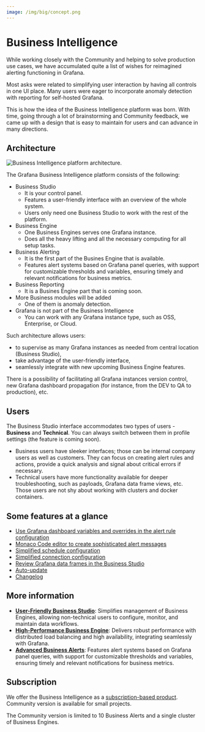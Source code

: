 ```yaml
---
image: /img/big/concept.png
---
```



# Business Intelligence

While working closely with the Community and helping to solve production use cases, we have accumulated quite a list of wishes for reimagined alerting functioning in Grafana.

Most asks were related to simplifying user interaction by having all controls in one UI place. Many users were eager to incorporate anomaly detection with reporting for self-hosted Grafana.

This is how the idea of the Business Intelligence platform was born. With time, going through a lot of brainstorming and Community feedback, we came up with a design that is easy to maintain for users and can advance in many directions.

## Architecture

<Image
  title="Business Intelligence platform architecture."
  src="/img/big/platform.png"
/>

The Grafana Business Intelligence platform consists of the following:

- Business Studio
  - It is your control panel.
  - Features a user-friendly interface with an overview of the whole system.
  - Users only need one Business Studio to work with the rest of the platform.
- Business Engine
  - One Business Engines serves one Grafana instance.
  - Does all the heavy lifting and all the necessary computing for all setup tasks.
- Business Alerting
  - It is the first part of the Busines Engine that is available.
  - Features alert systems based on Grafana panel queries, with support for customizable thresholds and variables, ensuring timely and relevant notifications for business metrics.
- Business Reporting
  - It is a Busines Engine part that is coming soon.
- More Business modules will be added
  - One of them is anomaly detection.
- Grafana is not part of the Business Intelligence
  - You can work with any Grafana instance type, such as OSS, Enterprise, or Cloud.

Such architecture allows users:

- to supervise as many Grafana instances as needed from central location (Business Studio),
- take advantage of the user-friendly interface,
- seamlessly integrate with new upcoming Business Engine features.

There is a possibility of facilitating all Grafana instances version control, new Grafana dashboard propagation (for instance, from the DEV to QA to production), etc.

## Users

The Business Studio interface accommodates two types of users - **Business** and **Technical**. You can always switch between them in profile settings (the feature is coming soon).

- Business users have sleeker interfaces; those can be internal company users as well as customers. They can focus on creating alert rules and actions, provide a quick analysis and signal about critical errors if necessary.
- Technical users have more functionality available for deeper troubleshooting, such as payloads, Grafana data frame views, etc. Those users are not shy about working with clusters and docker containers.

## Some features at a glance

- [Use Grafana dashboard variables and overrides in the alert rule configuration](/big/alerting/manage-alert-rules/#grafana-dashboard-variables)
- [Monaco Code editor to create sophisticated alert messages](/big/studio/actions/#add-a-new-action)
- [Simplified schedule configuration](/big/alerting/manage-alert-rules/#add-a-new-rule)
- [Simplified connection configuration](/big/studio/manage-business-engines/#environment)
- [Review Grafana data frames in the Business Studio](/big/alerting/analyze-alert-rules/#review-grafana-data-frames-in-the-business-studio)
- [Auto-update](/big/studio/#auto-update)
- [Changelog](/big/studio/#changelog)

## More information

- **[User-Friendly Business Studio](studio)**: Simplifies management of Business Engines, allowing non-technical users to configure, monitor, and maintain data workflows.
- **[High-Performance Business Engine](engine)**: Delivers robust performance with distributed load balancing and high availability, integrating seamlessly with Grafana.
- **[Advanced Business Alerts](alerting)**: Features alert systems based on Grafana panel queries, with support for customizable thresholds and variables, ensuring timely and relevant notifications for business metrics.

## Subscription

We offer the Business Intelligence as a [subscription-based product](/pricing/). Community version is available for small projects.

The Community version is limited to 10 Business Alerts and a single cluster of Business Engines.

<Feedback />
